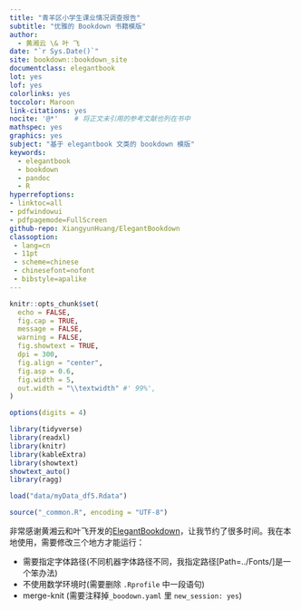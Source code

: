 ```yaml
--- 
title: "青羊区小学生课业情况调查报告"
subtitle: "优雅的 Bookdown 书籍模版"
author: 
  - 黄湘云 \& 叶 飞
date: "`r Sys.Date()`"
site: bookdown::bookdown_site
documentclass: elegantbook
lot: yes
lof: yes
colorlinks: yes
toccolor: Maroon
link-citations: yes
nocite: '@*'    # 将正文未引用的参考文献也列在书中
mathspec: yes
graphics: yes
subject: "基于 elegantbook 文类的 bookdown 模版"
keywords:
  - elegantbook
  - bookdown
  - pandoc
  - R
hyperrefoptions:
- linktoc=all
- pdfwindowui
- pdfpagemode=FullScreen
github-repo: XiangyunHuang/ElegantBookdown
classoption: 
 - lang=cn
 - 11pt
 - scheme=chinese
 - chinesefont=nofont
 - bibstyle=apalike
---
```




\mainmatter



```r
knitr::opts_chunk$set(
  echo = FALSE,
  fig.cap = TRUE,
  message = FALSE,
  warning = FALSE,
  fig.showtext = TRUE,
  dpi = 300,
  fig.align = "center",
  fig.asp = 0.6,
  fig.width = 5,
  out.width = "\\textwidth" #' 99%',
)

options(digits = 4)
```



```r
library(tidyverse)
library(readxl)
library(knitr)
library(kableExtra)
library(showtext)
showtext_auto()
library(ragg)

load("data/myData_df5.Rdata")

source("_common.R", encoding = "UTF-8")
```


非常感谢黄湘云和叶飞开发的[ElegantBookdown](https://github.com/XiangyunHuang/ElegantBookdown)，让我节约了很多时间。我在本地使用，需要修改三个地方才能运行：

- 需要指定字体路径(不同机器字体路径不同，我指定路径[Path=../Fonts/]是一个笨办法)
- 不使用数学环境时(需要删除 `.Rprofile` 中一段语句)
- merge-knit (需要注释掉`_boodown.yaml` 里 `new_session: yes`)



